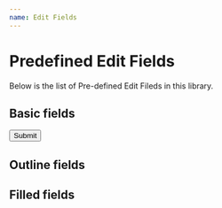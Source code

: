 ```yaml
---
name: Edit Fields
---
```



# Predefined Edit Fields

Below is the list of Pre-defined Edit Fileds in this library.

<Props of={EditField} />

## Basic fields

<Playground>
  <form>
    <div style={{ margin: 10 }}>
      <EditField id="text" value="Basic Edit Field" />
    </div>
    <div style={{ margin: 10 }}>
      <EditField id="text" placeholder="Edit Field with Placeholder" />
    </div>
    <div style={{ margin: 10 }}>
      <EditField
        id="text"
        label="Name"
        placeholder="Edit Field with Placeholder and Label"
      />
    </div>
    <div style={{ margin: 10 }}>
      <EditField
        id="text"
        label="Multi-line field"
        multiline
        rows={3}
        rowsMax={10}
      />
    </div>
    <div style={{ margin: 10 }}>
      <EditField id="text" label="Password" type="password" />
    </div>
    <div style={{ margin: 10 }}>
      <EditField id="text" label="Required Filed" required />
    </div>
    <div style={{ margin: 10 }}>
      <EditField id="text" label="Email" type="email" />
    </div>
    <div style={{ margin: 10 }}>
      <Button color="primary" variant="contained" type="submit">
        Submit
      </Button>
    </div>
  </form>
</Playground>

## Outline fields

<Playground>
  <div style={{ margin: 10 }}>
    <EditField id="text" variant="outlined" value="Basic Edit Field" />
  </div>
  <div style={{ margin: 10 }}>
    <EditField
      id="text"
      variant="outlined"
      placeholder="Edit Field with Placeholder"
    />
  </div>
  <div style={{ margin: 10 }}>
    <EditField
      id="text"
      label="Name"
      variant="outlined"
      placeholder="Edit Field with Placeholder and Label"
    />
  </div>
  <div style={{ margin: 10 }}>
    <EditField
      id="text"
      label="Multi-line field"
      variant="outlined"
      multiline
      rows={3}
      rowsMax={10}
    />
  </div>
  <div style={{ margin: 10 }}>
    <EditField id="text" label="Password" variant="outlined" type="password" />
  </div>
  <div style={{ margin: 10 }}>
    <EditField id="text" label="Required Filed" variant="outlined" required />
  </div>
</Playground>

## Filled fields

<Playground>
  <div style={{ margin: 10 }}>
    <EditField id="text" variant="filled" value="Basic Edit Field" />
  </div>
  <div style={{ margin: 10 }}>
    <EditField
      id="text"
      variant="filled"
      placeholder="Edit Field with Placeholder"
    />
  </div>
  <div style={{ margin: 10 }}>
    <EditField
      id="text"
      label="Name"
      variant="filled"
      placeholder="Edit Field with Placeholder and Label"
    />
  </div>
  <div style={{ margin: 10 }}>
    <EditField
      id="text"
      label="Multi-line field"
      variant="filled"
      multiline
      rows={3}
      rowsMax={10}
    />
  </div>
  <div style={{ margin: 10 }}>
    <EditField id="text" label="Password" variant="filled" type="password" />
  </div>
  <div style={{ margin: 10 }}>
    <EditField id="text" label="Required Filed" variant="filled" required />
  </div>
</Playground>
